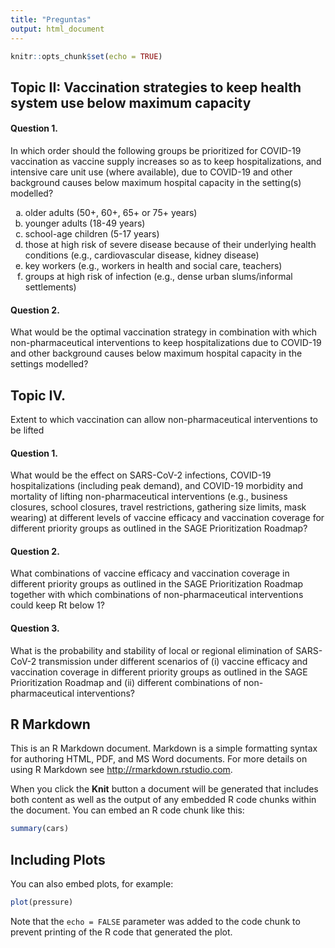 ```yaml
---
title: "Preguntas"
output: html_document
---
```


```r
knitr::opts_chunk$set(echo = TRUE)
```

## Topic II: Vaccination strategies to keep health system use below maximum capacity

#### Question 1. 
In which order should the following groups be prioritized for COVID-19 vaccination as vaccine supply increases so as to keep hospitalizations, and intensive care unit use (where available), due to COVID-19 and other background causes below maximum hospital capacity in the setting(s) modelled?

  a. older adults (50+, 60+, 65+ or 75+ years)
  b. younger adults (18-49 years)
  c. school-age children (5-17 years)
  d. those at high risk of severe disease because of their underlying health conditions (e.g., cardiovascular
disease, kidney disease)
  e. key workers (e.g., workers in health and social care, teachers)
  f. groups at high risk of infection (e.g., dense urban slums/informal settlements)

#### Question 2. 
What would be the optimal vaccination strategy in combination with which non-pharmaceutical interventions to keep hospitalizations due to COVID-19 and other background causes below maximum hospital capacity in the settings modelled?


## Topic IV.
Extent to which vaccination can allow non-pharmaceutical interventions to be lifted

#### Question 1. 
What would be the effect on SARS-CoV-2 infections, COVID-19 hospitalizations (including peak demand), and COVID-19 morbidity and mortality of lifting non-pharmaceutical interventions (e.g., business closures, school closures, travel restrictions, gathering size limits, mask wearing) at different levels of vaccine efficacy and vaccination coverage for different priority groups as outlined in the SAGE Prioritization Roadmap?

#### Question 2. 
What combinations of vaccine efficacy and vaccination coverage in different priority groups as outlined in the SAGE Prioritization Roadmap together with which combinations of non-pharmaceutical interventions could keep Rt below 1?

#### Question 3. 
What is the probability and stability of local or regional elimination of SARS-CoV-2 transmission under different scenarios of (i) vaccine efficacy and vaccination coverage in different priority groups as outlined in the SAGE Prioritization Roadmap and (ii) different combinations of non-pharmaceutical interventions?










## R Markdown

This is an R Markdown document. Markdown is a simple formatting syntax for authoring HTML, PDF, and MS Word documents. For more details on using R Markdown see <http://rmarkdown.rstudio.com>.

When you click the **Knit** button a document will be generated that includes both content as well as the output of any embedded R code chunks within the document. You can embed an R code chunk like this:

```r
summary(cars)
```

## Including Plots

You can also embed plots, for example:

```r
plot(pressure)
```

Note that the `echo = FALSE` parameter was added to the code chunk to prevent printing of the R code that generated the plot.
